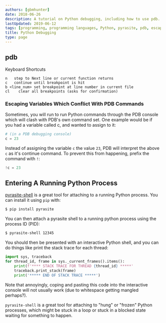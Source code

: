 ```yaml
---
authors: [gbmhunter]
date: 2018-06-26
description: A tutorial on Python debugging, including how to use pdb.
lastUpdated: 2019-06-12
tags: [programming, programming languages, Python, pyrasite, pdb, escaping]
title: Python Debugging
type: page
---
```


## pdb

Keyboard Shortcuts

```text
n   step to Next line or current function returns   
c   continue until breakpoint is hit
b <line_num> set breakpoint at line number in current file
cl    clear all breakpoints (asks for confirmation)
```

### Escaping Variables Which Conflict With PDB Commands

Sometimes, you will run to run Python commands through the PDB console which will clash with PDB's own command set. One example would be if you had a variable called c, and wanted to assign to it:

```python
# (in a PDB debugging console)
c = 23
```

Instead of assigning the variable `c` the value `23`, PDB will interpret the above `c` as it's continue command. To prevent this from happening, prefix the command with `!`:

```python
!c = 23
```

## Entering A Running Python Process

[pyrasite-shell](http://pyrasite.readthedocs.io/en/latest/index.html) is a great tool for attaching to a running Python process. You can install it using `pip` with:

```sh    
$ pip install pyrasite
```

You can then attach a pyrasite shell to a running python process using the process ID (PID):

```sh    
$ pyrasite-shell 12345
```

You should then be presented with an interactive Python shell, and you can do things like print the stack trace for each thread:

```py    
import sys, traceback
for thread_id, frame in sys._current_frames().items():
    print(f'**** STACK TRACE FOR THREAD {thread_id} *****'
    traceback.print_stack(frame)
    print('***** END OF STACK TRACE *****')
```

Note that annoyingly, coping and pasting this code into the interactive console will not usually work (due to whitespace getting mangled perhaps?).

`pyrasite-shell` is a great tool for attaching to "hung" or "frozen" Python processes, which might be stuck in a loop or stuck in a blocked state waiting for something to happen.
